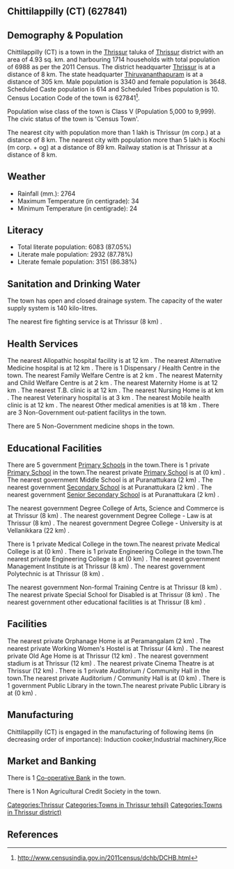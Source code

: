 {{Infobox settlement
| name=Chittilappilly (CT)
| native_name=
| native_name_lang=
| other_name=
| nickname=
| settlement_type=Town
| image_skyline=
| image_alt=
| image_caption=
| pushpin_map=India Kerala
| pushpin_label_position=right
| pushpin_map_alt=
| pushpin_map_caption=Location in Kerala, India
| latd=
| latm=
| lats=
| latNS=
| longd=
| longm=
| longs=
| longEW=
| coordinates_display=inline,title
| subdivision_type=Country
| subdivision_name={{flag|India}}
| subdivision_type1=[[States and territories of India|State]]
| subdivision_name1=Kerala 
| subdivision_type2=[[List of districts of India|District]]
| subdivision_name2=Thrissur
| subdivision_type3=Tahsil
| subdivision_name3=Thrissur
| website=
| established_title=<!-- Established -->
| established_date=
| founder=
| named_for=
| government_type=
| governing_body=
| unit_pref=Metric
| area_footnotes=
| area_rank=
| area_total_km2=4.93
| elevation_footnotes=
| elevation_m=
| population_total=6988
| population_as_of=2011
| population_rank=
| population_density_km2=1417
| population_demonym=
| population_footnotes=
| demographics_type1=Languages=
| demographics1_title1=Official=
| demographics1_info1=[[Malayalam language|Malayalam]]
| timezone1=[[Indian Standard Time|IST]]
| utc_offset1==+5:30
| postal_code_type=[[Postal Index Number|PIN]]
| postal_code=
| area_code_type=Telephone code
| area_code=
| registration_plate=
| blank1_name_sec1=Nearest city
| blank1_info_sec1=[[Thrissur (m corp.)]]
| blank2_name_sec1=[[Human sex ratio|Sex ratio]]
| blank2_info_sec1=1092
| blank3_name_sec1=Literacy
| blank3_info_sec1=87.05%
| blank1_name_sec2=[[2011 Census of India|2011 census]] code
| blank1_info_sec2=627841
| footnotes=
}}

== Chittilappilly (CT) (627841) ==

== Demography & Population ==

Chittilappilly (CT) is a town in the [[Thrissur]] taluka of [[Thrissur]] district with an area of 4.93 sq. km. and harbouring 1714 households with total population of 6988 as per the 2011 Census. The district headquarter [[Thrissur]] is at a distance of 8 km. The state headquarter [[Thiruvananthapuram]] is at a distance of 305 km. Male population is 3340 and female population is 3648. Scheduled Caste population is 614 and Scheduled Tribes population is 10. Census Location Code of the town is 627841<ref>http://www.censusindia.gov.in/2011census/dchb/DCHB.html</ref>.

Population wise class of the town is Class V (Population 5,000 to 9,999).
The civic status of the town is 'Census Town'.

The nearest city with population more than 1 lakh is Thrissur (m corp.) at a distance of 8 km. The nearest city with population more than 5 lakh is Kochi (m corp. + og)  at a distance of 89 km. Railway station is at Thrissur at a distance of 8 km.


== Weather ==  
* Rainfall (mm.): 2764 
* Maximum Temperature (in centigrade): 34
* Minimum Temperature (in centigrade): 24


== Literacy ==  
* Total literate population: 6083 (87.05%)
* Literate male population: 2932 (87.78%)
* Literate female population: 3151 (86.38%)


== Sanitation and Drinking Water ==  
The town has open and closed drainage system.
The capacity of the water supply system is 140 kilo-litres.

The nearest fire fighting service is at Thrissur (8 km) .


== Health Services ==
The nearest Allopathic hospital facility is at 12 km .
The nearest Alternative Medicine hospital is at 12 km .
There is 1 Dispensary / Health Centre in the town.
The nearest Family Welfare Centre is at 2 km .
The nearest Maternity and Child Welfare Centre is at 2 km .
The nearest Maternity Home is at 12 km .
The nearest T.B. clinic is at 12 km .
The nearest Nursing Home is at  km .
The nearest Veterinary hospital is at 3 km .
The nearest Mobile health clinic is at 12 km .
The nearest Other medical amenities is at 18 km .
There are 3 Non-Government out-patient facilitys in the town.


There are 5 Non-Government medicine shops in the town.


== Educational Facilities ==
There are 5 government [[Primary School]]s in the town.There is 1 private [[Primary School]] in the town.The nearest private [[Primary School]] is at  (0 km) .
The nearest government Middle School is at Puranattukara (2 km) .
The nearest government [[Secondary School]] is at Puranattukara (2 km) .
The nearest government [[Senior Secondary School]] is at Puranattukara (2 km) .
 
 
 
 
 
The nearest government Degree College of Arts, Science and Commerce is at Thrissur (8 km) .
The nearest government Degree College - Law is at Thrissur (8 km) .
The nearest government Degree College - University is at Vellanikkara (22 km) .
 
There is 1 private Medical College in the town.The nearest private Medical College is at  (0 km) .
There is 1 private Engineering College in the town.The nearest private Engineering College is at  (0 km) .
The nearest government Management Institute is at Thrissur (8 km) .
The nearest government Polytechnic is at Thrissur (8 km) .
 
The nearest government Non-formal Training Centre is at Thrissur (8 km) .
The nearest private Special School for Disabled is at Thrissur (8 km) .
The nearest government other educational facilities is at Thrissur (8 km) .


== Facilities ==
The nearest private Orphanage Home is at Peramangalam (2 km) .
The nearest private Working Women's Hostel is at Thrissur (4 km) .
The nearest private Old Age Home is at Thrissur (12 km) .
The nearest government stadium is at Thrissur (12 km) .
The nearest private Cinema Theatre is at Thrissur (12 km) .
There is 1 private Auditorium / Community Hall in the town.The nearest private Auditorium / Community Hall is at  (0 km) .
There is 1 government Public Library in the town.The nearest private Public Library is at  (0 km) .


== Manufacturing ==
Chittilappilly (CT) is engaged in the manufacturing of following items (in decreasing order of importance): Induction cooker,Industrial machinery,Rice


== Market and Banking ==


There is 1 [[Co-operative Bank]] in the town.

There is 1 Non Agricultural Credit Society in the town.


[[Categories:Thrissur]]
[[Categories:Towns in Thrissur tehsil)]]
[[Categories:Towns in Thrissur district)]]


== References ==
{{Reflist}}


